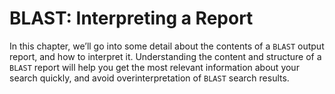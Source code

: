 # BLAST: Interpreting a Report

In this chapter, we'll go into some detail about the contents of a `BLAST` output report, and how to interpret it. Understanding the content and structure of a `BLAST` report will help you get the most relevant information about your search quickly, and avoid overinterpretation of `BLAST` search results.